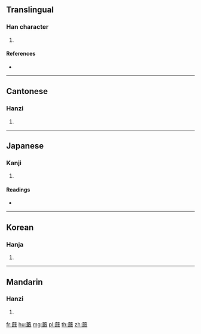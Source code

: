 {{character info/new}}
==Translingual==

===Han character===
{{Han char|rn=140|rad=艸|as=13|sn=19|four=44153|canj=TRJI}}

# {{defn|Han|sort=艸13}}

====References====
* {{Han ref|kx=1059.400|dkj=32059|dj=1523.220|hdz=53290.170|uh=857A|ud=34170|bh=EE44|bd=60996}}

----

==Cantonese==

===Hanzi===
{{yue-hanzi|jyut=|y=chap1}}

# {{defn|lang=yue|sort=艸13}}

----

==Japanese==

===Kanji===
{{ja-kanji|grade=|rs=艸13}}

# {{defn|lang=ja|sort=艸13}}

====Readings====
* {{ja-readings|on=[[しゅう]] (shū), [[しょう]] (shō)|kun=[[どくだみ]] (dokudami)|nanori=}}

----

==Korean==

===Hanja===
{{ko-hanja|hangeul=즙|eumhun=|rv=jeup|mr=chŭp|y=cup}}

# {{defn|lang=ko|sort=艸13}}

----

==Mandarin==

===Hanzi===
{{cmn-hanzi|pin=[[jí]] ([[ji2]]), [[qiè]] ([[qie4]])|wg=chi<sup>2</sup>, ch'ieh<sup>4</sup>}}

# {{defn|lang=cmn|sort=艸13}}

[[fr:蕺]]
[[hu:蕺]]
[[mg:蕺]]
[[pl:蕺]]
[[th:蕺]]
[[zh:蕺]]